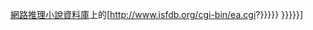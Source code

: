 [[網路推理小說資料庫]]上的[http://www.isfdb.org/cgi-bin/ea.cgi?{{{1|{{{id|{{PAGENAMEE}}}}}}}} {{{2|{{{name|{{PAGENAME}}}}}}}}]<noinclude>
{{documentation}}
</noinclude>